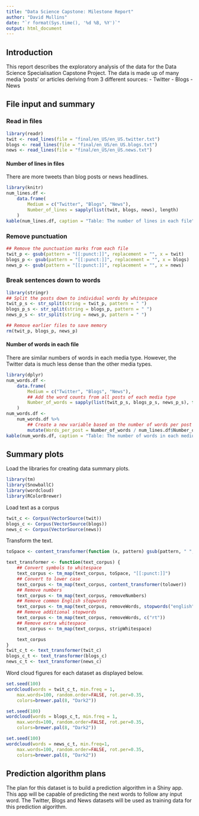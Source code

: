 ```yaml
---
title: "Data Science Capstone: Milestone Report"
author: "David Mullins"
date: "`r format(Sys.time(), '%d %B, %Y')`"
output: html_document
---
```


## Introduction

This report describes the exploratory analysis of the data for the Data Science Specialisation Capstone Project.
The data is made up of many media 'posts' or articles deriving from 3 different sources:
- Twitter
- Blogs
- News

## File input and summary

### Read in files

```r
library(readr)
twit <- read_lines(file = "final/en_US/en_US.twitter.txt")
blogs <- read_lines(file = "final/en_US/en_US.blogs.txt")
news <- read_lines(file = "final/en_US/en_US.news.txt") 
```

#### Number of lines in files

There are more tweets than blog posts or news headlines. 

```r
library(knitr)
num_lines.df <-
    data.frame(
        Medium = c("Twitter", "Blogs", "News"),
        Number_of_lines = sapply(list(twit, blogs, news), length)
    )
kable(num_lines.df, caption = "Table: The number of lines in each file")
```

### Remove punctuation 

```r
## Remove the punctuation marks from each file
twit_p <- gsub(pattern = "[[:punct:]]", replacement = "", x = twit)
blogs_p <- gsub(pattern = "[[:punct:]]", replacement = "", x = blogs)
news_p <- gsub(pattern = "[[:punct:]]", replacement = "", x = news)
```

### Break sentences down to words

```r
library(stringr)
## Split the posts down to individual words by whitespace
twit_p_s <- str_split(string = twit_p, pattern = " ")
blogs_p_s <- str_split(string = blogs_p, pattern = " ")
news_p_s <- str_split(string = news_p, pattern = " ")

## Remove earlier files to save memory
rm(twit_p, blogs_p, news_p)
```

#### Number of words in each file

There are similar numbers of words in each media type. However, the Twitter data is much less dense than the other media types.

```r
library(dplyr)
num_words.df <-
    data.frame(
        Medium = c("Twitter", "Blogs", "News"),
        ## Add the word counts from all posts of each media type
        Number_of_words = sapply(list(twit_p_s, blogs_p_s, news_p_s), function(x) { sum(unlist(lapply(x, length)))}) 
    )
num_words.df <-
    num_words.df %>%
        ## Create a new variable based on the number of words per post
        mutate(Words_per_post = Number_of_words / num_lines.df$Number_of_lines)
kable(num_words.df, caption = "Table: The number of words in each medium")
```

## Summary plots

Load the libraries for creating data summary plots.

```r
library(tm)
library(SnowballC)
library(wordcloud)
library(RColorBrewer)
```

Load text as a corpus

```r
twit_c <- Corpus(VectorSource(twit))
blogs_c <- Corpus(VectorSource(blogs))
news_c <- Corpus(VectorSource(news))
```

Transform the text.

```r
toSpace <- content_transformer(function (x, pattern) gsub(pattern, " ", x))

text_transformer <- function(text_corpus) {
    ## Convert symbols to whitespace
    text_corpus <- tm_map(text_corpus, toSpace, "[[:punct:]]")
    ## Convert to lower case
    text_corpus <- tm_map(text_corpus, content_transformer(tolower))
    ## Remove numbers
    text_corpus <- tm_map(text_corpus, removeNumbers)
    ## Remove common English stopwords
    text_corpus <- tm_map(text_corpus, removeWords, stopwords("english"))
    ## Remove additional stopwords
    text_corpus <- tm_map(text_corpus, removeWords, c("rt"))
    ## Remove extra whitespace
    text_corpus <- tm_map(text_corpus, stripWhitespace)

    text_corpus
}
twit_c_t <- text_transformer(twit_c)
blogs_c_t <- text_transformer(blogs_c)
news_c_t <- text_transformer(news_c)
```

Word cloud figures for each dataset as displayed below.

```r
set.seed(100)
wordcloud(words = twit_c_t, min.freq = 1,
    max.words=100, random.order=FALSE, rot.per=0.35,
    colors=brewer.pal(8, "Dark2"))
```

```r
set.seed(100)
wordcloud(words = blogs_c_t, min.freq = 1,
    max.words=100, random.order=FALSE, rot.per=0.35,
    colors=brewer.pal(8, "Dark2"))
```

```r
set.seed(100)
wordcloud(words = news_c_t, min.freq=1,
    max.words=100, random.order=FALSE, rot.per=0.35,
    colors=brewer.pal(8, "Dark2"))
```

## Prediction algorithm plans

The plan for this dataset is to build a prediction algorithm in a Shiny app. 
This app will be capable of predicting the next words to follow any input word. 
The Twitter, Blogs and News datasets will be used as training data for this prediction algorithm.
